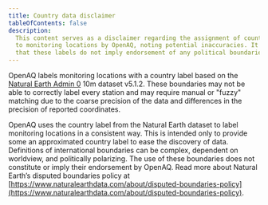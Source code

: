 ```yaml
---
title: Country data disclaimer
tableOfContents: false
description:
  This content serves as a disclaimer regarding the assignment of country labels
  to monitoring locations by OpenAQ, noting potential inaccuracies. It clarifies
  that these labels do not imply endorsement of any political boundaries.
---
```


OpenAQ labels monitoring locations with a country label based on the
[Natural Earth Admin 0](https://www.naturalearthdata.com/) 10m dataset v5.1.2.
These boundaries may not be able to correctly label every station and may
require manual or "fuzzy" matching due to the coarse precision of the data and
differences in the precision of reported coordinates.

OpenAQ uses the country label from the Natural Earth dataset to label monitoring
locations in a consistent way. This is intended only to provide some an
approximated country label to ease the discovery of data. Definitions of
international boundaries can be complex, dependent on worldview, and politically
polarizing. The use of these boundaries does not constitute or imply their
endorsement by OpenAQ. Read more about Natural Earth’s disputed boundaries
policy at [https://www.naturalearthdata.com/about/disputed-boundaries-policy](https://www.naturalearthdata.com/about/disputed-boundaries-policy).
